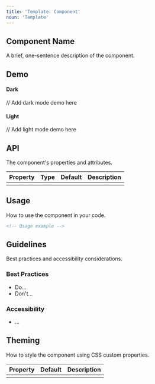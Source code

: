 ```yaml
---
title: 'Template: Component'
noun: 'Template'
---
```

<article class="column-l">

# Component Name

A brief, one-sentence description of the component.

## Demo

<div class="grid two-col">
  <div class="dark surface">
    <h4>Dark</h4>
    // Add dark mode demo here
  </div>
  <div class="light surface">
    <h4>Light</h4>
    // Add light mode demo here
  </div>
</div>

## API

The component's properties and attributes.

| Property | Type | Default | Description |
|---|---|---|---|
| | | | |

## Usage

How to use the component in your code.

```html
<!-- Usage example -->
```

## Guidelines

Best practices and accessibility considerations.

### Best Practices
- Do...
- Don't...

### Accessibility
- ...

## Theming

How to style the component using CSS custom properties.

| Property | Default | Description |
|---|---|---|
| | | | |

</article>
